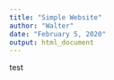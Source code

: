 ```yaml
---
title: "Simple Website"
author: "Walter"
date: "February 5, 2020"
output: html_document
---
```

test
